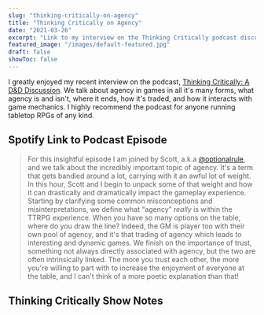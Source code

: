 ```yaml
---
slug: "thinking-critically-on-agency"
title: "Thinking Critically on Agency"
date: "2021-03-26"
excerpt: "Link to my interview on the Thinking Critically podcast discussing the topic of player agency in 5th edition and TTRPGs."
featured_image: "/images/default-featured.jpg"
draft: false
showToc: false
---
```


I greatly enjoyed my recent interview on the podcast, [Thinking Critically: A D&D Discussion](https://www.thinkingcritically.co.uk/agency/). We talk about agency in games in all it's many forms, what agency is and isn't, where it ends, how it's traded, and how it interacts with game mechanics. I highly recommend the podcast for anyone running tabletop RPGs of any kind. 

<MediaEmbed url="https://anchor.fm/tc-dnd/embed/episodes/Agency-esor47/a-a527m7a" title="Thinking Critically Podcast Episode" />

## Spotify Link to Podcast Episode

> For this insightful episode I am joined by Scott, a.k.a [@optionalrule](https://optionalrule.com/), and we talk about the incredibly important topic of agency. It's a term that gets bandied around a lot, carrying with it an awful lot of weight. In this hour, Scott and I begin to unpack some of that weight and how it can drastically and dramatically impact the gameplay experience. Starting by clarifying some common misconceptions and misinterpretations, we define what &#8220;agency&#8221; _really_ is within the TTRPG experience. When you have so many options on the table, where do you draw the line? Indeed, the GM is player too with their own pool of agency, and it's that trading of agency which leads to interesting and dynamic games. We finish on the importance of trust, something not always directly associated with agency, but the two are often intrinsically linked. The more you trust each other, the more you're willing to part with to increase the enjoyment of everyone at the table, and I can't think of a more poetic explanation than that!

## Thinking Critically Show Notes